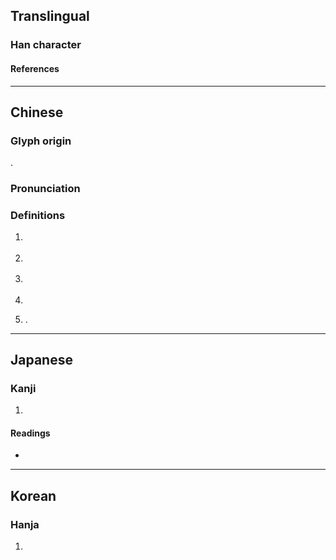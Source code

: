 {{character info}}
==Translingual==

===Han character===
{{Han char|rn=85|rad=水|as=13|sn=16|four=35118|canj=ETWT|ids=⿰氵豊}}

====References====
{{Han ref|kx=0653.030|dkj=18390|dj=1063.050|hdz=31756.020|uh=6FA7}}

----

==Chinese==
{{zh-forms}}

===Glyph origin===
{{Han etym}}
{{Han compound|水|豊|ls=psc|c1=s|c2=p|t1=water}}.

===Pronunciation===
{{zh-pron
|m=lǐ
|c=lai5
|mc=y
|oc=y
|cat=pn
}}

===Definitions===
{{zh-hanzi}}

# {{zh-div|水}} {{place|zh|river|p/Hunan|c/China|t1={{w|Lishui River}}}}
# {{zh-div|河|水}} {{place|zh|river|p/Henan|c/China|t1=Lihe River}}
# {{zh-div|縣}} {{place|zh|county|p/Hunan|t1={{w|Li County, Hunan|Li County}}}}
# {{zh-alt-form|醴|[[sweet]]}}
# {{surname|zh}}.

----

==Japanese==

===Kanji===
{{ja-kanji|grade=|rs=水13}}

# {{rfdef|ja|sort=水13}}

====Readings====
* {{ja-readings|on=[[れい]] (rei), [[らい]] (rai)|kun=}}

----

==Korean==

===Hanja===
{{ko-hanja|hangeul=[[례]]>[[예]]|eumhun=|rv=rye>ye|mr=rye>ye|y=lyey>yey}}

# {{rfdef|ko|sort=水13}}